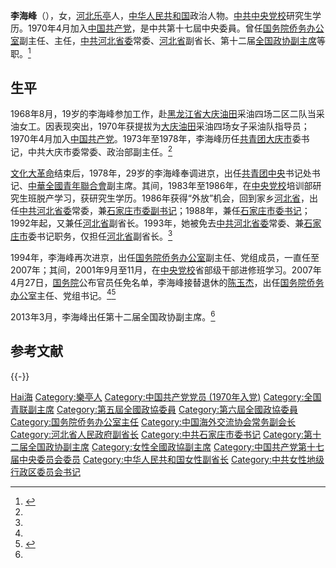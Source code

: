 {{for|沈阳航空航天大学副校长|李海峰 (1979年)}}
{{Infobox_officeholder
| name = 李海峰
| order = [[File:Charter_of_the_Chinese_People's_Political_Consultative_Conference_(CPPCC)_logo.svg|20px]] [[中国人民政治协商会议全国委员会|中国人民政治协商会议全国委员会]]<br />[[中国人民政治协商会议全国委员会副主席|副主席]]
| term_start = 2013年3月11日
| term end = 2018年3月14日
| alongside = [[杜青林|杜青林]]、[[韩启德|韩启德]]
| chairman = [[俞正声|俞正声]]
| order2 = [[国务院侨务办公室|国务院侨务办公室]]主任、党组书记
| term_start2=2007年4月27日
| term_end2=2013年3月
| sex = 女 
| native place = 
| date of birth = {{birth date and age|1949|2|19}}
| date of death  = 
| place of death =
| party = {{CPC}}
| place of birth =  {{ROC}}[[河北省|河北省]][[乐亭县|乐亭县]]
| nationality = {{PRC}}
| relatives =
}}

'''李海峰'''（{{bd|1949年|2月19日||catIdx=L}}），女，[[河北省|河北]][[乐亭县|乐亭]]人，[[中华人民共和国|中华人民共和国]]政治人物。[[中共中央党校|中共中央党校]]研究生学历。1970年4月加入[[中国共产党|中国共产党]]，是中共第十七屆中央委員。曾任[[国务院侨务办公室|国务院侨务办公室]]副主任、主任，[[中国共产党河北省委员会|中共河北省委]]常委、[[河北省|河北省]]副省长、第十二届[[中国人民政治协商会议全国委员会副主席|全国政协副主席]]等职。<ref name="xhw">{{Cite web|url=http://news.xinhuanet.com/2013lh/2013-03/11/c_114985725.htm|title=中国人民政治协商会议第十二届全国委员会副主席李海峰简历|accessdate=2017-09-19|author=|date=2013-03-11|work=|publisher=新华网|archive-date=2017-11-14|archive-url=https://web.archive.org/web/20171114085611/http://news.xinhuanet.com/2013lh/2013-03/11/c_114985725.htm|dead-url=no}}</ref>

== 生平 ==
1968年8月，19岁的李海峰参加工作，赴[[黑龙江省|黑龙江省]][[大庆油田|大庆油田]]采油四场二区二队当采油女工。因表现突出，1970年获提拔为[[大庆油田|大庆油田]]采油四场女子采油队指导员；1970年4月加入[[中国共产党|中国共产党]]。1973年至1978年，李海峰历任[[中国共产主义青年团|共青团]][[大庆市|大庆市]]委书记，中共大庆市委常委、政治部副主任。<ref name=xhw/>

[[文化大革命|文化大革命]]结束后，1978年，29岁的李海峰奉调进京，出任[[共青团中央|共青团中央]]书记处书记、[[中华全国青年联合会|中華全國青年聯合會]]副主席。其间，1983年至1986年，在[[中共中央党校|中央党校]]培训部研究生班脱产学习，获研究生学历。1986年获得“外放”机会，回到家乡[[河北省|河北省]]，出任[[中国共产党河北省委员会|中共河北省委]]常委，兼[[石家庄市|石家庄]][[市委書記|市委副书记]]；1988年，兼任[[石家庄市|石家庄]][[市委書記|市委书记]]；1992年起，又兼任[[河北省|河北省]]副省长。1993年，她被免去[[中国共产党河北省委员会|中共河北省委]]常委、兼[[石家庄市|石家庄市]]委书记职务，仅担任[[河北省|河北省]]副省长。<ref name=xhw/>

1994年，李海峰再次进京，出任[[国务院侨务办公室|国务院侨务办公室]]副主任、党组成员，一直任至2007年；其间，2001年9月至11月，在[[中共中央党校|中央党校]]省部级干部进修班学习。2007年4月27日，[[中华人民共和国国务院|国务院]]公布官员任免名单，李海峰接替退休的[[陈玉杰|陈玉杰]]，出任[[国务院侨务办公室|国务院侨务办公室]]主任、党组书记。<ref name=xhw/><ref>{{cite web|url=http://www.gqb.gov.cn/news/2012/0217/25507.shtml|title=李海峰:习近平访美期间出席侨宴是对侨的关爱重视|accessdate=2012-02-19|author=|date=2012-02-17|publisher=国务院侨务办公室|archive-date=2020-04-02|archive-url=https://web.archive.org/web/20200402230516/http://www.gqb.gov.cn/news/2012/0217/25507.shtml|dead-url=no}}</ref>

2013年3月，李海峰出任第十二届全国政协副主席。<ref name=xhw/>

== 参考文献 ==
{{reflist}}

{{-}}
{{start box}}
{{s-gov|prc}}
{{s-before|[[陈玉杰|陈玉杰]]}}
{{s-title|[[国务院侨务办公室|国务院侨务办公室]]主任|2007年4月－2013年3月}}
{{s-after|[[裘援平|裘援平]]}}
{{end box}}
{{党和国家领导人/卸任|2018}}
{{全国政协副主席}}
{{党政干部曾有团系统经历者}}
{{团中央书记处书记}}
{{Navboxes 
| title  = 李海峰在[[中华全国青年联合会|中华全国青年联合会]]的职务
| list1  =
{{中华全国青年联合会第五届委员会}}
{{中华全国青年联合会第六届委员会}}
}}

{{Authority control}}
{{DEFAULTSORT:Li李}}
[[Category:李姓|Hai海]]
[[Category:樂亭人|Category:樂亭人]]
[[Category:中国共产党党员_(1970年入党)|Category:中国共产党党员 (1970年入党)]]
[[Category:全国青联副主席|Category:全国青联副主席]]
[[Category:第五屆全國政協委員|Category:第五屆全國政協委員]]
[[Category:第六屆全國政協委員|Category:第六屆全國政協委員]]
[[Category:国务院侨务办公室主任|Category:国务院侨务办公室主任]]
[[Category:中国海外交流协会常务副会长|Category:中国海外交流协会常务副会长]]
[[Category:河北省人民政府副省长|Category:河北省人民政府副省长]]
[[Category:中共石家庄市委书记|Category:中共石家庄市委书记]]
[[Category:第十二届全国政协副主席|Category:第十二届全国政协副主席]]
[[Category:女性全國政協副主席|Category:女性全國政協副主席]]
[[Category:中国共产党第十七届中央委员会委员|Category:中国共产党第十七届中央委员会委员]]
[[Category:中华人民共和国女性副省长|Category:中华人民共和国女性副省长]]
[[Category:中共女性地级行政区委员会书记|Category:中共女性地级行政区委员会书记]]